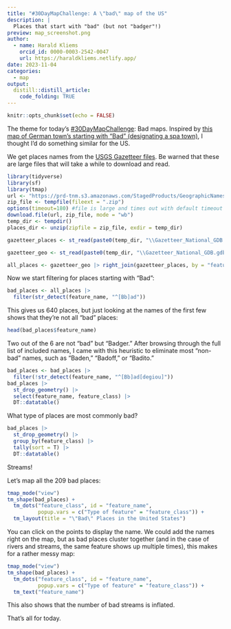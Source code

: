 ```yaml
---
title: "#30DayMapChallenge: A \"bad\" map of the US"
description: |
  Places that start with "bad" (but not "badger"!)
preview: map_screenshot.png
author:
  - name: Harald Kliems 
    orcid_id: 0000-0003-2542-0047
    url: https://haraldkliems.netlify.app/
date: 2023-11-04
categories:
  - map
output: 
  distill::distill_article:
    code_folding: TRUE
---
```



```r
knitr::opts_chunk$set(echo = FALSE)
```

The theme for today's [#30DayMapChallenge](https://30daymapchallenge.com/): Bad maps. Inspired by [this map of German town's starting with "Bad" (designating a spa town)](https://mapstodon.space/@studiohaverstraat/111351602118703893), I thought I'd do something similar for the US. 

We get places names from the [USGS Gazetteer files](https://prd-tnm.s3.amazonaws.com/index.html?prefix=StagedProducts/GeographicNames/FullModel/). Be warned that these are large files that will take a while to download and read.

```r
library(tidyverse)
library(sf)
library(tmap)
url <- "https://prd-tnm.s3.amazonaws.com/StagedProducts/GeographicNames/FullModel/Gazetteer_National_GDB.zip"
zip_file <- tempfile(fileext = ".zip")
options(timeout=180) #file is large and times out with default timeout
download.file(url, zip_file, mode = "wb")
temp_dir <- tempdir()
places_dir <- unzip(zipfile = zip_file, exdir = temp_dir)

gazetteer_places <- st_read(paste0(temp_dir, "\\Gazetteer_National_GDB.gdb"), layer = "Gaz_Names") #layer with names

gazetteer_geo <- st_read(paste0(temp_dir, "\\Gazetteer_National_GDB.gdb"), layer = "Gaz_Features")

all_places <- gazetteer_geo |> right_join(gazetteer_places, by = "feature_id")
```

Now we start filtering for places starting with "Bad":

```r

bad_places <- all_places |> 
  filter(str_detect(feature_name, "^[Bb]ad"))
```

This gives us 640 places, but just looking at the names of the first few shows that they're not all "bad" places:

```r
head(bad_places$feature_name)
```

Two out of the 6 are not "bad" but "Badger." After browsing through the full list of included names, I came with this heuristic to eliminate most "non-bad" names, such as "Baden," "Badoff," or "Badito."

```r
bad_places <- bad_places |> 
  filter(!str_detect(feature_name, "^[Bb]ad[degiou]"))
bad_places |> 
  st_drop_geometry() |> 
  select(feature_name, feature_class) |> 
  DT::datatable()
```

What type of places are most commonly bad?

```r
bad_places |> 
  st_drop_geometry() |> 
  group_by(feature_class) |> 
  tally(sort = T) |> 
  DT::datatable()
```

Streams!

Let's map all the 209 bad places:

```r
tmap_mode("view")
tm_shape(bad_places) +
  tm_dots("feature_class", id = "feature_name",
          popup.vars = c("Type of feature" = "feature_class")) +
  tm_layout(title = "\"Bad\" Places in the United States")
```

You can click on the points to display the name. We could add the names right on the map, but as bad places cluster together (and in the case of rivers and streams, the same feature shows up multiple times), this makes for a rather messy map:

```r
tmap_mode("view")
tm_shape(bad_places) +
  tm_dots("feature_class", id = "feature_name",
          popup.vars = c("Type of feature" = "feature_class")) +
  tm_text("feature_name")
```

This also shows that the number of bad streams is inflated.

That's all for today.